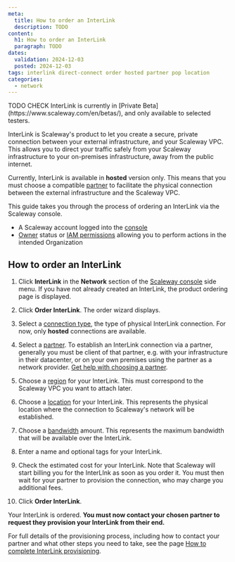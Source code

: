 ```yaml
---
meta:
  title: How to order an InterLink
  description: TODO
content:
  h1: How to order an InterLink
  paragraph: TODO
dates:
  validation: 2024-12-03
  posted: 2024-12-03
tags: interlink direct-connect order hosted partner pop location
categories:
  - network
---
```


<Message type="important">
TODO CHECK InterLink is currently in [Private Beta](https://www.scaleway.com/en/betas/), and only available to selected testers.
</Message>

InterLink is Scaleway's product to let you create a secure, private connection between your external infrastructure, and your Scaleway VPC. This allows you to direct your traffic safely from your Scaleway infrastructure to your on-premises infrastructure, away from the public internet.

Currently, InterLink is available in **hosted** version only. This means that you must choose a compatible [partner](/network/interlink/concepts/#partner) to facilitate the physical connection between the external infrastructure and the Scaleway VPC.

<Lightbox src="scaleway-interlink-diag-simple.webp" alt="A diagram shows how a Scaleway VPC, to the left, can be attached to an InterLink, which then connects to external customer infrastructure." />

This guide takes you through the process of ordering an InterLink via the Scaleway console.

<Macro id="requirements" />

- A Scaleway account logged into the [console](https://console.scaleway.com)
- [Owner](/identity-and-access-management/iam/concepts/#owner) status or [IAM permissions](/identity-and-access-management/iam/concepts/#permission) allowing you to perform actions in the intended Organization

## How to order an InterLink

1. Click **InterLink** in the **Network** section of the [Scaleway console](https://console.scaleway.com) side menu. If you have not already created an InterLink, the product ordering page is displayed.

2. Click **Order InterLink**. The order wizard displays.

3. Select a [connection type](/network/interlink/concepts/#connection-type), the type of physical InterLink connection. For now, only **hosted** connections are available.

4. Select a [partner](/network/interlink/concepts/#partner). To establish an InterLink connection via a partner, generally you must be client of that partner, e.g. with your infrastructure in their datacenter, or on your own premises using the partner as a network provider. [Get help with choosing a partner](/network/interlink/reference-content/overview/#hosted-interlinks).

5. Choose a [region](/network/interlink/concepts/#partner) for your InterLink. This must correspond to the Scaleway VPC you want to attach later.

6. Choose a [location](/network/interlink/concepts/#partner) for your InterLink. This represents the physical location where the connection to Scaleway's network will be established.

7. Choose a [bandwidth](/network/interlink/concepts/#bandwidth) amount. This represents the maximum bandwidth that will be available over the InterLink.

8. Enter a name and optional tags for your InterLink.

9. Check the estimated cost for your InterLink. Note that Scaleway will start billing you for the InterLInk as soon as you order it. You must then wait for your partner to provision the connection, who may charge you additional fees.

10. Click **Order InterLink**.

Your InterLink is ordered. **You must now contact your chosen partner to request they provision your InterLink from their end.**

For full details of the provisioning process, including how to contact your partner and what other steps you need to take, see the page [How to complete InterLink provisioning](/network/interlink/how-to/complete-provisioning/).